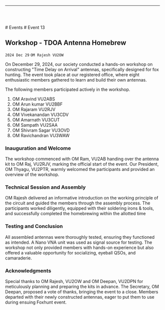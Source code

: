 
<Layout>

------------------------------------------------

<br/> <br/>

<Breadcrumbs>
    <Link underline="hover" color="inherit" to="/events">
        # Events
    </Link>
    # Event 13
</Breadcrumbs>

## Workshop - TDOA Antenna Homebrew
`2024 Dec 29`
`OM Rajesh VU2OW`

On December 29, 2024, our society conducted a hands-on workshop on constructing "Time Delay 
on Arrival" antennas, specifically designed for fox hunting. The event took place at our registered 
office, where eight enthusiastic members gathered to learn and build their own antennas.

The following members participated actively in the workshop.
1. OM Aravind VU2ABS 
2. OM Arun kumar VU2BBF 
3. OM Rajaram VU2RJV 
4. OM Vivekanandan VU3CDV 
5. OM Amarnath VU3CUT 
6. OM Sampath VU2SAA 
7. OM Shivram Sagar VU3OVD 
8. OM Ravichandran VU3WAW 

### Inauguration and Welcome
The workshop commenced with OM Ram, VU2AB handing over the antenna kit to OM Raj,
VU2RJV, marking the official start of the event. Our President, OM Thyagu, VU2PTR, 
warmly welcomed the participants and provided an overview of the workshop. 

### Technical Session and Assembly
OM Rajesh delivered an informative introduction on the working principle of the circuit and guided 
the members through the assembly process. The participants worked diligently, equipped with their 
soldering irons & tools, and successfully completed the homebrewing within the allotted time

### Testing and Conclusion 
All assembled antennas were thoroughly tested, ensuring they functioned as intended. A Nano VNA 
unit was used as signal source for testing. The workshop not only 
provided members with hands-on experience but also offered a valuable 
opportunity for socializing, eyeball QSOs, and camaraderie.

### Acknowledgments
Special thanks to OM Rajesh, VU2OW 
and OM Deepan, VU2DPN for meticulously planning and preparing 
the kits in advance. The Secretary, OM Deepan, proposed a vote of thanks, 
bringing the event to a close. Members departed with their newly 
constructed antennas, eager to put them to use during ensuing Foxhunt event.


<PhotoGallery event="event013"/>

</Layout>


